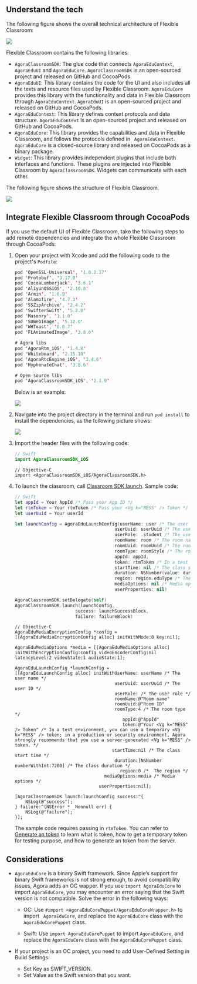 <PlatformWrapper platform="ios">


## Understand the tech

The following figure shows the overall technical architecture of Flexible Classroom:

![](https://web-cdn.agora.io/docs-files/1653557375318)

Flexible Classroom contains the following libraries:

- `AgoraClassroomSDK`: The glue code that connects `AgoraEduContext`, `AgoraEduUI` and `AgoraEduCore`. `AgoraClassroomSDK` is an open-sourced project and released on GitHub and CocoaPods.
- `AgoraEduUI`: This library contains the code for the UI and also includes all the texts and resource files used by Flexible Classroom. `AgoraEduCore` provides this library with the functionality and data in Flexible Classroom through `AgoraEduContext`. `AgoraEduUI` is an open-sourced project and released on GitHub and CocoaPods.
- `AgoraEduContext`: This library defines context protocols and data structure. `AgoraEduContext` is an open-sourced project and released on GitHub and CocoaPods.
- `AgoraEduCore`: This library provides the capabilities and data in Flexible Classroom, and follows the protocols defined in ` AgoraEduContext`. `AgoraEduCore` is a closed-source library and released on CocoaPods as a binary package.
- `Widget`: This library provides independent plugins that include both interfaces and functions. These plugins are injected into Flexible Classroom by `AgoraClassroomSDK`. Widgets can communicate with each other.

The following figure shows the structure of Flexible Classroom.

<img src="https://web-cdn.agora.io/docs-files/1650596184055" />

## Integrate Flexible Classroom through CocoaPods

If you use the default UI of Flexible Classroom, take the following steps to add remote dependencies and integrate the whole Flexible Classroom through CocoaPods:

1. Open your project with Xcode and add the following code to the project's `Podfile`:

   ```swift
   pod 'OpenSSL-Universal', '1.0.2.17'
   pod 'Protobuf', '3.17.0'
   pod 'CocoaLumberjack', '3.6.1'
   pod 'AliyunOSSiOS', '2.10.8'
   pod 'Armin', '1.0.9'
   pod 'Alamofire', '4.7.3'
   pod 'SSZipArchive', '2.4.2'
   pod 'SwifterSwift', '5.2.0'
   pod 'Masonry', '1.1.0'
   pod 'SDWebImage', '5.12.0'
   pod 'WHToast', '0.0.7'
   pod 'FLAnimatedImage', '3.8.6'

   # Agora libs
   pod 'AgoraRtm_iOS', '1.4.8'
   pod 'Whiteboard', '2.15.18'
   pod 'AgoraRtcEngine_iOS', '3.4.6'
   pod 'HyphenateChat', '3.8.6'

   # Open-source libs
   pod 'AgoraClassroomSDK_iOS', '2.1.0'
   ```

   Below is an example:

   <img src="https://web-cdn.agora.io/docs-files/1650596371481" />

2. Navigate into the project directory in the terminal and run `pod install` to install the dependencies, as the following picture shows:

   <img src="https://web-cdn.agora.io/docs-files/1650596467294" />

3. Import the header files with the following code:

   ```swift
   // Swift
   import AgoraClassroomSDK_iOS
   ```

   ```objc
   // Objective-C
   import <AgoraClassroomSDK_iOS/AgoraClassroomSDK.h>
   ```

4. To launch the classroom, call [Classroom SDK.launch](../reference/classroom-sdk#launch). Sample code:

   ```swift
   // Swift
   let appId = Your AppId /* Pass your App ID */
   let rtmToken = Your rtmToken /* Pass your <Vg k="MESS" /> Token */
   let userUuid = Your userId

   let launchConfig = AgoraEduLaunchConfig(userName: user /* The user name */,
                                         userUuid: userUuid /* The user ID */,
                                         userRole: .student /* The user role */,
                                         roomName: room /* The room name */,
                                         roomUuid: roomUuid /* The room ID */,
                                         roomType: roomStyle /* The room type */,
                                         appId: appId,
                                         token: rtmToken /* In a test environment, you can use a temporary <Vg k="MESS" /> token; in a production or security environment, Agora strongly recommends that you use a server-generated <Vg k="MESS" /> token. */,
                                         startTime: nil /* The class start time */,
                                         duration: NSNumber(value: duration) /* The class duration */,
                                         region: region.eduType /* The region */,
                                         mediaOptions: nil /* Media options */,
                                         userProperties: nil)

   AgoraClassroomSDK.setDelegate(self)
   AgoraClassroomSDK.launch(launchConfig,
                          success: launchSuccessBlock,
                          failure: failureBlock)
   ```

   ```objc
   // Objective-C
   AgoraEduMediaEncryptionConfig *config = [[AgoraEduMediaEncryptionConfig alloc] initWithMode:0 key:nil];

   AgoraEduMediaOptions *media = [[AgoraEduMediaOptions alloc] initWithEncryptionConfig:config videoEncoderConfig:nil latencyLevel:2 videoState:1 audioState:1];

   AgoraEduLaunchConfig *launchConfig =
   [[AgoraEduLaunchConfig alloc] initWithUserName: userName /* The user name */
                                         userUuid: userUuid /* The user ID */
                                         userRole: /* The user role */
                                         roomName:@"Room name"
                                         roomUuid:@"Room ID"
                                         roomType:4 /* The room type */
                                            appId:@"AppId"
                                            token:@"Your <Vg k="MESS" /> Token" /* In a test environment, you can use a temporary <Vg k="MESS" /> token; in a production or security environment, Agora strongly recommends that you use a server-generated <Vg k="MESS" /> token. */
                                        startTime:nil /* The class start time */
                                         duration:[NSNumber numberWithInt:7200] /* The class duration */
                                           region:0 /*  The region */
                                     mediaOptions:media /* Media options */
                                   userProperties:nil];

   [AgoraClassroomSDK launch:launchConfig success:^{
       NSLog(@"success");
   } failure:^(NSError * _Nonnull err) {
       NSLog(@"failure");
   }];
   ```

   The sample code requires passing in `rtmToken`. You can refer to [Generate an <Vg k="MESS" /> token](../reference/manage-agora-account#generate-an-rtm-token) to learn what is <Vg k="MESS" /> token, how to get a temporary <Vg k="MESS" /> token for testing purpose, and how to generate an <Vg k="MESS" /> token from the server.

## Considerations

- `AgoraEduCore` is a binary Swift framework. Since Apple‘s support for binary Swift frameworks is not strong enough, to avoid compatibility issues, Agora adds an OC wapper. If you use `import AgoraEduCore`  to import `AgoraEduCore`, you may encounter an error saying that the Swift version is not compatible. Solve the error in the following ways:

   - OC: Use `#import <AgoraEduCorePuppet/AgoraEduCoreWrapper.h>` to import ` AgoraEduCore`, and replace the `AgoraEduCore` class with the `AgoraEduCorePuppet` class.

   - Swift: Use `import AgoraEduCorePuppet` to import `AgoraEduCore`, and replace the `AgoraEduCore` class with the `AgoraEduCorePuppet` class.

- If your project is an OC project, you need to add User-Defined Setting in Build Settings:
   - Set Key as SWIFT_VERSION.
   - Set Value as the Swift version that you want.


</PlatformWrapper>